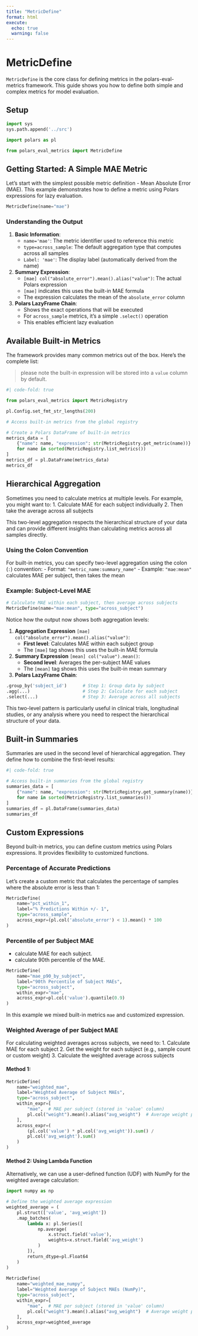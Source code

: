 ```yaml
---
title: "MetricDefine"
format: html
execute:
  echo: true
  warning: false
---
```


# MetricDefine

`MetricDefine` is the core class for defining metrics in the polars-eval-metrics framework. 
This guide shows you how to define both simple and complex metrics for model evaluation.

## Setup

```python
import sys
sys.path.append('../src')

import polars as pl 

from polars_eval_metrics import MetricDefine
```

## Getting Started: A Simple MAE Metric

Let's start with the simplest possible metric definition - Mean Absolute Error (MAE). This example demonstrates how to define a metric using Polars expressions for lazy evaluation.

```python
MetricDefine(name="mae")
```

### Understanding the Output

1. **Basic Information**:
   - `name='mae'`: The metric identifier used to reference this metric
   - `type=across_sample`: The default aggregation type that computes across all samples
   - `Label: 'mae'`: The display label (automatically derived from the name)

2. **Summary Expression**:
   - `[mae] col("absolute_error").mean().alias("value")`: The actual Polars expression
   - `[mae]` indicates this uses the built-in MAE formula
   - The expression calculates the mean of the `absolute_error` column

3. **Polars LazyFrame Chain**:
   - Shows the exact operations that will be executed
   - For `across_sample` metrics, it's a simple `.select()` operation
   - This enables efficient lazy evaluation

## Available Built-in Metrics

The framework provides many common metrics out of the box. Here's the complete list:

> please note the built-in expression will be stored into a `value` column by default. 

```python
#| code-fold: true

from polars_eval_metrics import MetricRegistry

pl.Config.set_fmt_str_lengths(200)

# Access built-in metrics from the global registry

# Create a Polars DataFrame of built-in metrics
metrics_data = [
    {"name": name, "expression": str(MetricRegistry.get_metric(name))} 
    for name in sorted(MetricRegistry.list_metrics())
]
metrics_df = pl.DataFrame(metrics_data)
metrics_df
```

## Hierarchical Aggregation

Sometimes you need to calculate metrics at multiple levels. For example, you might want to:
1. Calculate MAE for each subject individually
2. Then take the average across all subjects

This two-level aggregation respects the hierarchical structure of your data and can provide different insights than calculating metrics across all samples directly.

### Using the Colon Convention

For built-in metrics, you can specify two-level aggregation using the colon (`:`) convention:
- Format: `"metric_name:summary_name"`
- Example: `"mae:mean"` calculates MAE per subject, then takes the mean

### Example: Subject-Level MAE

```python
# Calculate MAE within each subject, then average across subjects
MetricDefine(name="mae:mean", type="across_subject")
```

Notice how the output now shows both aggregation levels:

1. **Aggregation Expression** `[mae] col("absolute_error").mean().alias("value")`:
   - **First level**: Calculates MAE within each subject group
   - The `[mae]` tag shows this uses the built-in MAE formula

2. **Summary Expression** `[mean] col("value").mean()`:
   - **Second level**: Averages the per-subject MAE values
   - The `[mean]` tag shows this uses the built-in mean summary

3. **Polars LazyFrame Chain**:

```python
.group_by('subject_id')      # Step 1: Group data by subject
.agg(...)                    # Step 2: Calculate for each subject
.select(...)                 # Step 3: Average across all subjects
```

This two-level pattern is particularly useful in clinical trials, longitudinal studies, or any analysis where you need to respect the hierarchical structure of your data.

## Built-in Summaries

Summaries are used in the second level of hierarchical aggregation. They define how to combine the first-level results:

```python
#| code-fold: true

# Access built-in summaries from the global registry
summaries_data = [
    {"name": name, "expression": str(MetricRegistry.get_summary(name))} 
    for name in sorted(MetricRegistry.list_summaries())
]
summaries_df = pl.DataFrame(summaries_data)
summaries_df
```

## Custom Expressions

Beyond built-in metrics, you can define custom metrics using Polars expressions. 
It provides flexibility to customized functions.

### Percentage of Accurate Predictions

Let's create a custom metric that calculates the percentage of samples where the absolute error is less than 1:

```python
MetricDefine(
    name="pct_within_1",
    label="% Predictions Within +/- 1",
    type="across_sample",
    across_expr=(pl.col('absolute_error') < 1).mean() * 100
)
```

### Percentile of per Subject MAE

- calculate MAE for each subject. 
- calculate 90th percentile of the MAE.

```python
MetricDefine(
    name="mae_p90_by_subject",
    label="90th Percentile of Subject MAEs",
    type="across_subject",
    within_expr="mae",
    across_expr=pl.col('value').quantile(0.9)
)
```

In this example we mixed built-in metrics `mae` and 
customized expression. 

### Weighted Average of per Subject MAE

For calculating weighted averages across subjects, we need to:
1. Calculate MAE for each subject
2. Get the weight for each subject (e.g., sample count or custom weight)
3. Calculate the weighted average across subjects

#### Method 1: 

```python
MetricDefine(
    name="weighted_mae",
    label="Weighted Average of Subject MAEs",
    type="across_subject",
    within_expr=[
        "mae",  # MAE per subject (stored in 'value' column)
        pl.col("weight").mean().alias("avg_weight")  # Average weight per subject
    ],
    across_expr=(
        (pl.col('value') * pl.col('avg_weight')).sum() / 
        pl.col('avg_weight').sum()
    )
)
```

#### Method 2: Using Lambda Function
Alternatively, we can use a user-defined function (UDF) with NumPy for the weighted average calculation:

```python
import numpy as np

# Define the weighted average expression
weighted_average = (
    pl.struct(['value', 'avg_weight'])
    .map_batches(
        lambda x: pl.Series([
            np.average(
                x.struct.field('value'), 
                weights=x.struct.field('avg_weight')
            )
        ]),
        return_dtype=pl.Float64
    )
)
    
MetricDefine(
    name="weighted_mae_numpy",
    label="Weighted Average of Subject MAEs (NumPy)",
    type="across_subject",
    within_expr=[
        "mae",  # MAE per subject (stored in 'value' column)
        pl.col("weight").mean().alias("avg_weight")  # Average weight per subject
    ],
    across_expr=weighted_average
)
```